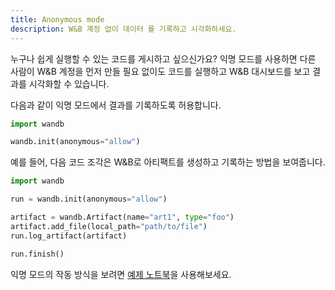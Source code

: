 ```yaml
---
title: Anonymous mode
description: W&B 계정 없이 데이터 를 기록하고 시각화하세요.
---
```


누구나 쉽게 실행할 수 있는 코드를 게시하고 싶으신가요? 익명 모드를 사용하면 다른 사람이 W&B 계정을 먼저 만들 필요 없이도 코드를 실행하고 W&B 대시보드를 보고 결과를 시각화할 수 있습니다.

다음과 같이 익명 모드에서 결과를 기록하도록 허용합니다.

```python
import wandb

wandb.init(anonymous="allow")
```

예를 들어, 다음 코드 조각은 W&B로 아티팩트를 생성하고 기록하는 방법을 보여줍니다.

```python
import wandb

run = wandb.init(anonymous="allow")

artifact = wandb.Artifact(name="art1", type="foo")
artifact.add_file(local_path="path/to/file")
run.log_artifact(artifact)

run.finish()
```

익명 모드의 작동 방식을 보려면 [예제 노트북](https://colab.research.google.com/drive/1nQ3n8GD6pO-ySdLlQXgbz4wA3yXoSI7i)을 사용해보세요.
